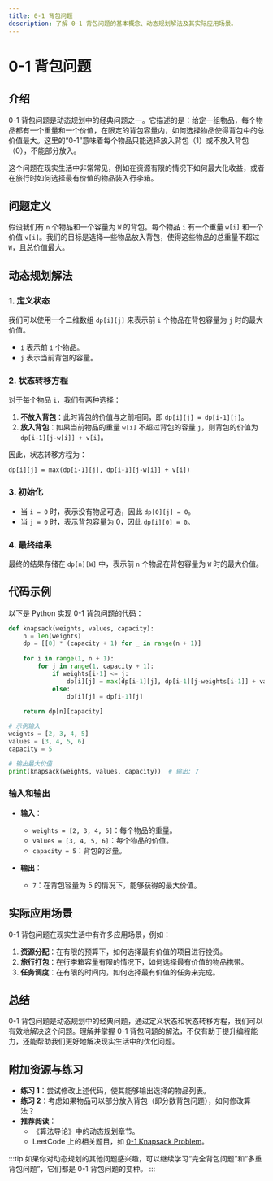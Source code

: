 ```yaml
---
title: 0-1 背包问题
description: 了解 0-1 背包问题的基本概念、动态规划解法及其实际应用场景。
---
```


# 0-1 背包问题

## 介绍

0-1 背包问题是动态规划中的经典问题之一。它描述的是：给定一组物品，每个物品都有一个重量和一个价值，在限定的背包容量内，如何选择物品使得背包中的总价值最大。这里的“0-1”意味着每个物品只能选择放入背包（1）或不放入背包（0），不能部分放入。

这个问题在现实生活中非常常见，例如在资源有限的情况下如何最大化收益，或者在旅行时如何选择最有价值的物品装入行李箱。

## 问题定义

假设我们有 `n` 个物品和一个容量为 `W` 的背包。每个物品 `i` 有一个重量 `w[i]` 和一个价值 `v[i]`。我们的目标是选择一些物品放入背包，使得这些物品的总重量不超过 `W`，且总价值最大。

## 动态规划解法

### 1. 定义状态

我们可以使用一个二维数组 `dp[i][j]` 来表示前 `i` 个物品在背包容量为 `j` 时的最大价值。

- `i` 表示前 `i` 个物品。
- `j` 表示当前背包的容量。

### 2. 状态转移方程

对于每个物品 `i`，我们有两种选择：

1. **不放入背包**：此时背包的价值与之前相同，即 `dp[i][j] = dp[i-1][j]`。
2. **放入背包**：如果当前物品的重量 `w[i]` 不超过背包的容量 `j`，则背包的价值为 `dp[i-1][j-w[i]] + v[i]`。

因此，状态转移方程为：

```plaintext
dp[i][j] = max(dp[i-1][j], dp[i-1][j-w[i]] + v[i])
```

### 3. 初始化

- 当 `i = 0` 时，表示没有物品可选，因此 `dp[0][j] = 0`。
- 当 `j = 0` 时，表示背包容量为 0，因此 `dp[i][0] = 0`。

### 4. 最终结果

最终的结果存储在 `dp[n][W]` 中，表示前 `n` 个物品在背包容量为 `W` 时的最大价值。

## 代码示例

以下是 Python 实现 0-1 背包问题的代码：

```python
def knapsack(weights, values, capacity):
    n = len(weights)
    dp = [[0] * (capacity + 1) for _ in range(n + 1)]
    
    for i in range(1, n + 1):
        for j in range(1, capacity + 1):
            if weights[i-1] <= j:
                dp[i][j] = max(dp[i-1][j], dp[i-1][j-weights[i-1]] + values[i-1])
            else:
                dp[i][j] = dp[i-1][j]
    
    return dp[n][capacity]

# 示例输入
weights = [2, 3, 4, 5]
values = [3, 4, 5, 6]
capacity = 5

# 输出最大价值
print(knapsack(weights, values, capacity))  # 输出: 7
```

### 输入和输出

- **输入**：
  - `weights = [2, 3, 4, 5]`：每个物品的重量。
  - `values = [3, 4, 5, 6]`：每个物品的价值。
  - `capacity = 5`：背包的容量。

- **输出**：
  - `7`：在背包容量为 5 的情况下，能够获得的最大价值。

## 实际应用场景

0-1 背包问题在现实生活中有许多应用场景，例如：

1. **资源分配**：在有限的预算下，如何选择最有价值的项目进行投资。
2. **旅行打包**：在行李箱容量有限的情况下，如何选择最有价值的物品携带。
3. **任务调度**：在有限的时间内，如何选择最有价值的任务来完成。

## 总结

0-1 背包问题是动态规划中的经典问题，通过定义状态和状态转移方程，我们可以有效地解决这个问题。理解并掌握 0-1 背包问题的解法，不仅有助于提升编程能力，还能帮助我们更好地解决现实生活中的优化问题。

## 附加资源与练习

- **练习 1**：尝试修改上述代码，使其能够输出选择的物品列表。
- **练习 2**：考虑如果物品可以部分放入背包（即分数背包问题），如何修改算法？
- **推荐阅读**：
  - 《算法导论》中的动态规划章节。
  - LeetCode 上的相关题目，如 [0-1 Knapsack Problem](https://leetcode.com/problems/partition-equal-subset-sum/)。

:::tip
如果你对动态规划的其他问题感兴趣，可以继续学习“完全背包问题”和“多重背包问题”，它们都是 0-1 背包问题的变种。
:::